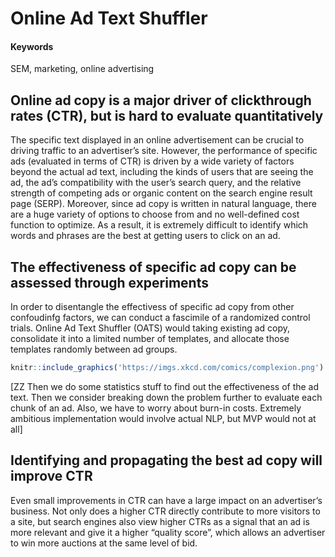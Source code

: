 # Online Ad Text Shuffler {#ad-shuffler}

#### Keywords {-}

SEM, marketing, online advertising

## Online ad copy is a major driver of clickthrough rates (CTR), but is hard to evaluate quantitatively 

The specific text displayed in an online advertisement can be crucial to driving traffic to an advertiser's site. However, the performance of specific ads (evaluated in terms of CTR) is driven by a wide variety of factors beyond the actual ad text, including the kinds of users that are seeing the ad, the ad's compatibility with the user's search query, and the relative strength of competing ads or organic content on the search engine result page (SERP). Moreover, since ad copy is written in natural language, there are a huge variety of options to choose from and no well-defined cost function to optimize. As a result, it is extremely difficult to identify which words and phrases are the best at getting users to click on an ad.

## The effectiveness of specific ad copy can be assessed through experiments

In order to disentangle the effectivess of specific ad copy from other confoudinfg factors, we can conduct a fascimile of a randomized control trials. Online Ad Text Shuffler (OATS) would taking existing ad copy, consolidate it into a limited number of templates, and allocate those templates randomly between ad groups. 

<!-- Watch out when running randomized control trials! -->
```r
knitr::include_graphics('https://imgs.xkcd.com/comics/complexion.png')
```

[ZZ Then we do some statistics stuff to find out the effectiveness of the ad text. Then we consider breaking down the problem further to evaluate each chunk of an ad. Also, we have to worry about burn-in costs. Extremely ambitious implementation would involve actual NLP, but MVP would not at all]

## Identifying and propagating the best ad copy will improve CTR

Even small improvements in CTR can have a large impact on an advertiser's business. Not only does a higher CTR directly contribute to more visitors to a site, but search engines also view higher CTRs as a signal that an ad is more relevant and give it a higher "quality score", which allows an advertiser to win more auctions at the same level of bid.
